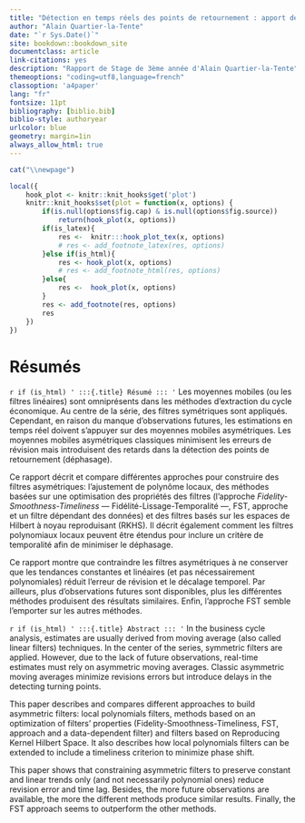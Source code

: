 ```yaml
--- 
title: "Détection en temps réels des points de retournement : apport de l’utilisation des filtres asymétriques dans l'analyse conjoncturelle"
author: "Alain Quartier-la-Tente"
date: "`r Sys.Date()`"
site: bookdown::bookdown_site
documentclass: article
link-citations: yes
description: "Rapport de Stage de 3ème année d'Alain Quartier-la-Tente"
themeoptions: "coding=utf8,language=french"
classoption: 'a4paper'
lang: "fr"
fontsize: 11pt
bibliography: [biblio.bib]
biblio-style: authoryear
urlcolor: blue
geometry: margin=1in
always_allow_html: true
---
```





```r
cat("\\newpage")
```

```r
local({
    hook_plot <- knitr::knit_hooks$get('plot')
    knitr::knit_hooks$set(plot = function(x, options) {
        if(is.null(options$fig.cap) & is.null(options$fig.source))
            return(hook_plot(x, options))
        if(is_latex){
            res <-  knitr:::hook_plot_tex(x, options)
            # res <- add_footnote_latex(res, options)
        }else if(is_html){
            res <- hook_plot(x, options)
            # res <- add_footnote_html(res, options)
        }else{
            res <-  hook_plot(x, options)
        }
        res <- add_footnote(res, options)
        res
    })
})
```



# Résumés {-}



:::: {.abstract data-latex=""}
`r if (is_html) '
:::{.title}
Résumé
:::
'`
Les moyennes mobiles (ou les filtres linéaires) sont omniprésents dans les méthodes d'extraction du cycle économique.
Au centre de la série, des filtres symétriques sont appliqués.
Cependant, en raison du manque d'observations futures, les estimations en temps réel doivent s'appuyer sur des moyennes mobiles asymétriques.
Les moyennes mobiles asymétriques classiques minimisent les erreurs de révision mais introduisent des retards dans la détection des points de retournement (déphasage).

Ce rapport décrit et compare différentes approches pour construire des filtres asymétriques: l'ajustement de polynôme locaux, des méthodes basées sur une optimisation des propriétés des filtres (l'approche *Fidelity-Smoothness-Timeliness* --- Fidélité-Lissage-Temporalité ---, FST, approche et un filtre dépendant des données) et des filtres basés sur les espaces de Hilbert à noyau reproduisant (RKHS).
Il décrit également comment les filtres polynomiaux locaux peuvent être étendus pour inclure un critère de temporalité afin de minimiser le déphasage.

Ce rapport montre que contraindre les filtres asymétriques à ne conserver que les tendances constantes et linéaires (et pas nécessairement polynomiales) réduit l'erreur de révision et le décalage temporel.
Par ailleurs, plus d'observations futures sont disponibles, plus les différentes méthodes produisent des résultats similaires.
Enfin, l'approche FST semble l'emporter sur les autres méthodes.
::::

\renewcommand{\abstractname}{Abstract}

:::: {.abstract data-latex=""}
`r if (is_html) '
:::{.title}
Abstract
:::
'`
In the business cycle analysis, estimates are usually derived from moving average (also called linear filters) techniques. 
In the center of the series, symmetric filters are applied. 
However, due to the lack of future observations, real-time estimates must rely on asymmetric moving averages.
Classic asymmetric moving averages minimize revisions errors but introduce delays in the detecting turning points.

This paper describes and compares different approaches to build asymmetric filters: local polynomials filters, methods based on an optimization of filters' properties (Fidelity-Smoothness-Timeliness, FST, approach and a data-dependent filter) and filters based on Reproducing Kernel Hilbert Space.
It also describes how local polynomials filters can be extended to include a timeliness criterion to minimize phase shift.

This paper shows that constraining asymmetric filters to preserve constant and linear trends only (and not necessarily polynomial ones) reduce revision error and time lag. 
Besides, the more future observations are available, the more the different methods produce similar results.
Finally, the FST approach seems to outperform the other methods.
::::



\newpage
